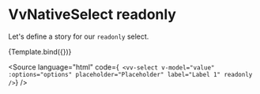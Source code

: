 
<Meta title="Components/NativeSelect/Props/readonly" />

# VvNativeSelect readonly

Let's define a story for our `readonly` select.

<Canvas>
	<Story
		name="readonly"
		play={readonlyTest}
		args={{
			label: 'Lorem Ipsum',
			placeholder: 'Placeholder',
			options: ['Option 1', 'Option 2', 'Option 3'],
			readonly: true,
			'data-testid': 'native-select'
		}}>
		{Template.bind({})}
	</Story>
</Canvas>

<Source
	language="html"
	code={`
<vv-select
	v-model="value"
	:options="options"
	placeholder="Placeholder"
	label="Label 1"
	readonly
/>`}
/>
